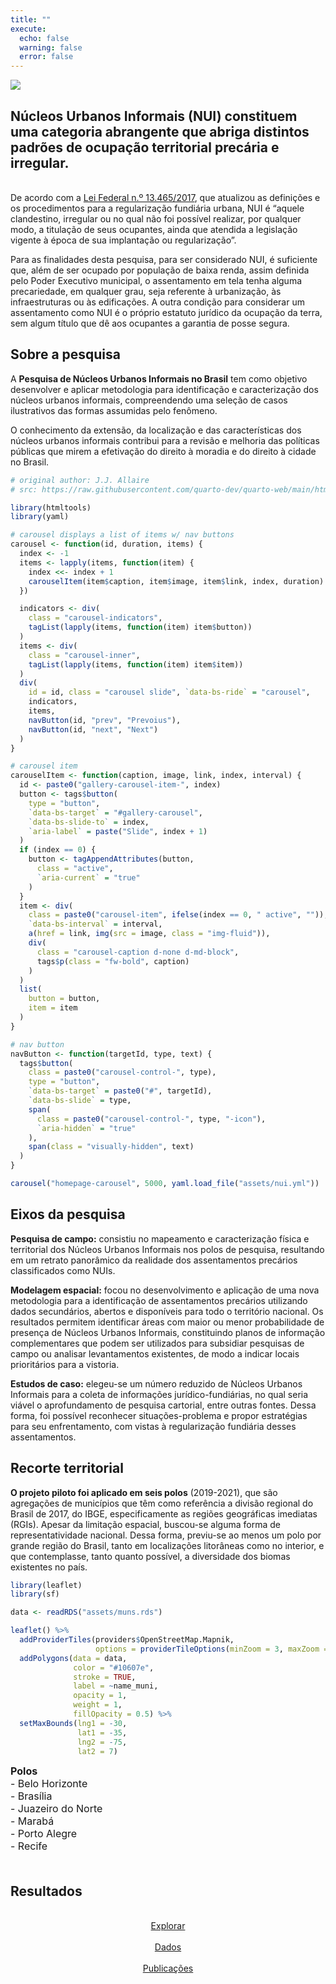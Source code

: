 ```yaml
---
title: ""
execute:
  echo: false
  warning: false
  error: false
---
```


<script src="https://cdn.lordicon.com/pzdvqjsp.js"></script>

::: column-margin
![](assets/logo-ipea.png)
:::

:::{.callout-note appearance="minimal" collapse="true"}

## **Núcleos Urbanos Informais (NUI)** constituem uma categoria abrangente que abriga distintos padrões de ocupação territorial precária e irregular.
<br>
De acordo com a [Lei Federal n.º 13.465/2017](http://www.planalto.gov.br/ccivil_03/_ato2015-2018/2017/lei/l13465.htm), que atualizou as definições e os procedimentos para a regularização fundiária urbana, NUI é "aquele clandestino, irregular ou no qual não foi possível realizar, por qualquer modo, a titulação de seus ocupantes, ainda que atendida a legislação vigente à época de sua implantação ou regularização".

Para as finalidades desta pesquisa, para ser considerado NUI, é suficiente que, além de ser ocupado por população de baixa renda, assim definida pelo Poder Executivo municipal, o assentamento em tela tenha alguma precariedade, em qualquer grau, seja referente à urbanização, às infraestruturas ou às edificações. A outra condição para considerar um assentamento como NUI é o próprio estatuto jurídico da ocupação da terra, sem algum título que dê aos ocupantes a garantia de posse segura.
:::

## Sobre a pesquisa

A **Pesquisa de Núcleos Urbanos Informais no Brasil** tem como objetivo desenvolver e aplicar metodologia para identificação e caracterização dos núcleos urbanos informais, compreendendo uma seleção de casos ilustrativos das formas assumidas pelo fenômeno.

O conhecimento da extensão, da localização e das características dos núcleos urbanos informais contribui para a revisão e melhoria das políticas públicas que mirem a efetivação do direito à moradia e do direito à cidade no Brasil.

```r
# original author: J.J. Allaire
# src: https://raw.githubusercontent.com/quarto-dev/quarto-web/main/htmltools/carousel.R

library(htmltools)
library(yaml)

# carousel displays a list of items w/ nav buttons
carousel <- function(id, duration, items) {
  index <- -1
  items <- lapply(items, function(item) {
    index <<- index + 1
    carouselItem(item$caption, item$image, item$link, index, duration)
  })

  indicators <- div(
    class = "carousel-indicators",
    tagList(lapply(items, function(item) item$button))
  )
  items <- div(
    class = "carousel-inner",
    tagList(lapply(items, function(item) item$item))
  )
  div(
    id = id, class = "carousel slide", `data-bs-ride` = "carousel",
    indicators,
    items,
    navButton(id, "prev", "Prevoius"),
    navButton(id, "next", "Next")
  )
}

# carousel item
carouselItem <- function(caption, image, link, index, interval) {
  id <- paste0("gallery-carousel-item-", index)
  button <- tags$button(
    type = "button",
    `data-bs-target` = "#gallery-carousel",
    `data-bs-slide-to` = index,
    `aria-label` = paste("Slide", index + 1)
  )
  if (index == 0) {
    button <- tagAppendAttributes(button,
      class = "active",
      `aria-current` = "true"
    )
  }
  item <- div(
    class = paste0("carousel-item", ifelse(index == 0, " active", "")),
    `data-bs-interval` = interval,
    a(href = link, img(src = image, class = "img-fluid")),
    div(
      class = "carousel-caption d-none d-md-block",
      tags$p(class = "fw-bold", caption)
    )
  )
  list(
    button = button,
    item = item
  )
}

# nav button
navButton <- function(targetId, type, text) {
  tags$button(
    class = paste0("carousel-control-", type),
    type = "button",
    `data-bs-target` = paste0("#", targetId),
    `data-bs-slide` = type,
    span(
      class = paste0("carousel-control-", type, "-icon"),
      `aria-hidden` = "true"
    ),
    span(class = "visually-hidden", text)
  )
}

carousel("homepage-carousel", 5000, yaml.load_file("assets/nui.yml"))
```

## Eixos da pesquisa

::: grid
::: g-col-2
<lord-icon
    src="https://cdn.lordicon.com/vtgwital.json"
    trigger="hover"
    colors="primary:#121331,secondary:#10607e"
    style="width:100%;height:100%">
</lord-icon>
:::
::: g-col-10
**Pesquisa de campo:** consistiu no mapeamento e caracterização física e territorial dos Núcleos Urbanos Informais nos polos de pesquisa, resultando em um retrato panorâmico da realidade dos assentamentos precários classificados como NUIs.
:::

::: g-col-2
<lord-icon
    src="https://cdn.lordicon.com/jvucoldz.json"
    trigger="hover"
    colors="primary:#121331,secondary:#10607e"
    style="width:100%;height:100%">
</lord-icon>
:::
::: g-col-10
**Modelagem espacial:** focou no desenvolvimento e aplicação de uma nova metodologia para a identificação de assentamentos precários utilizando dados secundários, abertos e disponíveis para todo o território nacional. Os resultados permitem identificar áreas com maior ou menor probabilidade de presença de Núcleos Urbanos Informais, constituindo planos de informação complementares que podem ser utilizados para subsidiar pesquisas de campo ou analisar levantamentos existentes, de modo a indicar locais prioritários para a vistoria.
:::

::: g-col-2
<lord-icon
    src="https://cdn.lordicon.com/msoeawqm.json"
    trigger="hover"
    colors="primary:#121331,secondary:#10607e"
    style="width:100%;height:100%">
</lord-icon>
:::
::: g-col-10
**Estudos de caso:** elegeu-se um número reduzido de Núcleos Urbanos Informais para a coleta de informações jurídico-fundiárias, no qual seria viável o aprofundamento de pesquisa cartorial, entre outras fontes. Dessa forma, foi possível reconhecer situações-problema e propor estratégias para seu enfrentamento, com vistas à regularização fundiária desses assentamentos.
:::
:::

## Recorte territorial

**O projeto piloto foi aplicado em seis polos** (2019-2021), que são agregações de municípios que têm como referência a divisão regional do Brasil de 2017, do IBGE, especificamente as regiões geográficas imediatas (RGIs). Apesar da limitação espacial, buscou-se alguma forma de representatividade nacional. Dessa forma, previu-se ao menos um polo por grande região do Brasil, tanto em localizações litorâneas como no interior, e que contemplasse, tanto quanto possível, a diversidade dos biomas existentes no país.

::: grid
::: g-col-8
```r
library(leaflet)
library(sf)

data <- readRDS("assets/muns.rds")

leaflet() %>%
  addProviderTiles(providers$OpenStreetMap.Mapnik,
                   options = providerTileOptions(minZoom = 3, maxZoom = 12)) %>%
  addPolygons(data = data,
              color = "#10607e",
              stroke = TRUE,
              label = ~name_muni,
              opacity = 1,
              weight = 1,
              fillOpacity = 0.5) %>%
  setMaxBounds(lng1 = -30,
               lat1 = -35, 
               lng2 = -75,
               lat2 = 7)
```
:::

::: g-col-4
<font size="-0.1">
**Polos**
<br>
- Belo Horizonte
<br>
- Brasília
<br>
- Juazeiro do Norte
<br>
- Marabá
<br>
- Porto Alegre
<br>
- Recife
<br>
<br>
</font>
:::
:::

## Resultados

::: grid
::: g-col-4
<center>
[<lord-icon
    src="https://cdn.lordicon.com/zzcjjxew.json"
    trigger="hover"
    colors="primary:#121331,secondary:#121331"
    style="width:90px;height:90px">
</lord-icon>]()<br>[Explorar]()
</center>
:::
::: g-col-4
<center>
[<lord-icon
    src="https://cdn.lordicon.com/bbnkwdur.json"
    trigger="morph"
    style="width:90px;height:90px">
</lord-icon>]()<br>[Dados]()
</center>
:::
::: g-col-4
<center>
[<lord-icon
    src="https://cdn.lordicon.com/nocovwne.json"
    trigger="hover"
    colors="primary:#121331,secondary:#121331"
    style="width:90px;height:90px">
</lord-icon>]()<br>[Publicações]()
</center>
:::
:::

